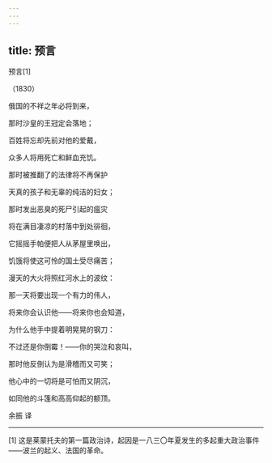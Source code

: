 ```yaml
---
---
---
```

title: 预言
---



预言[1]


（1830）

俄国的不祥之年必将到来，

那时沙皇的王冠定会落地；

百姓将忘却先前对他的爱戴，

众多人将用死亡和鲜血充饥。

那时被推翻了的法律将不再保护

天真的孩子和无辜的纯洁的妇女；

那时发出恶臭的死尸引起的瘟灾

将在满目凄凉的村落中到处徘徊，

它摇摇手帕便把人从茅屋里唤出，

饥饿将使这可怜的国土受尽痛苦；

漫天的大火将照红河水上的波纹：

那一天将要出现一个有力的伟人，

将来你会认识他——将来你也会知道，

为什么他手中提着明晃晃的钢刀：

不过还是你倒霉！——你的哭泣和哀叫，

那时他反倒认为是滑稽而又可笑；

他心中的一切将是可怕而又阴沉，

如同他的斗篷和高高仰起的额顶。

余振 译



* * *



[1] 这是莱蒙托夫的第一篇政治诗，起因是一八三〇年夏发生的多起重大政治事件——波兰的起义、法国的革命。